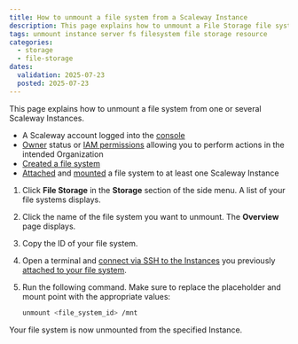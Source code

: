 ```yaml
---
title: How to unmount a file system from a Scaleway Instance
description: This page explains how to unmount a File Storage file system from Scaleway Instances using the Scaleway console
tags: unmount instance server fs filesystem file storage resource
categories:
  - storage
  - file-storage
dates:
  validation: 2025-07-23
  posted: 2025-07-23
---
```



This page explains how to unmount a file system from one or several Scaleway Instances.

<Requirements />

- A Scaleway account logged into the [console](https://console.scaleway.com)
- [Owner](/iam/concepts/#owner) status or [IAM permissions](/iam/concepts/#permission) allowing you to perform actions in the intended Organization
- [Created a file system](/file-system/how-to/create-file-system/)
- [Attached](/file-storage/how-to/attach-file-system/) and [mounted](/file-storage/how-to/mount-file-system/) a file system to at least one Scaleway Instance

1. Click **File Storage** in the **Storage** section of the side menu. A list of your file systems displays.

2. Click the name of the file system you want to unmount. The **Overview** page displays.

3. Copy the ID of your file system.

4. Open a terminal and [connect via SSH to the Instances](/instances/how-to/connect-to-instance/) you previously [attached to your file system](/file-storage/how-to/attach-file-system/).

5. Run the following command. Make sure to replace the placeholder and mount point with the appropriate values:

    ```sh
    unmount <file_system_id> /mnt
    ```

Your file system is now unmounted from the specified Instance.
